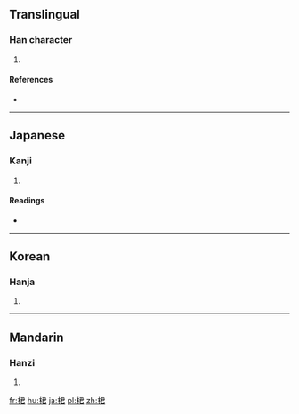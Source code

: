 ==Translingual==

===Han character===
{{Han char|rn=75|rad=木|as=07|sn=11|four=47967|canj=DSKR}}

# {{defn|Han|sort=木07}}

====References====
* {{Han ref|kx=0527.210|dkj=14821|dj=0916.140|hdz=21221.050|uh=687E|ud=26750|bh=D5C9|bd=54729}}

----

==Japanese==

===Kanji===
{{ja-kanji|grade=|rs=木07}}

# {{defn|lang=ja|sort=木07}}

====Readings====
* {{ja-readings|on=[[くん]] (kun)|kun=}}

----

==Korean==

===Hanja===
{{ko-hanja|hangeul=군|eumhun=|rv=gun|mr=kun|y=kwun}}

# {{defn|lang=ko|sort=木07}}

----

==Mandarin==

===Hanzi===
{{cmn-hanzi|pin=[[jūn]] ([[jun1]])|wg=chün<sup>1</sup>}}

# {{defn|lang=cmn|sort=木07}}

[[fr:桾]]
[[hu:桾]]
[[ja:桾]]
[[pl:桾]]
[[zh:桾]]
